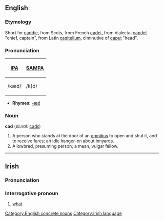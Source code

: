==English==
===Etymology===
Short for [[caddie]], from Scots, from French [[cadet]], from dialectal [[capdet]] "chief, captain", from Latin [[capitellum]], diminutive of [[caput]] "head".  

===Pronunciation===
{| border=1 cellpadding=5
! [[w:International Phonetic Alphabet|IPA]] !! [[w:SAMPA|SAMPA]]
|-
| /kæd/ || /k{d/
|}

*'''Rhymes:''' [[Rhymes:English:-æd|-æd]]

===Noun===
'''cad''' (''plural:'' [[cads]])
# A person who stands at the door of an [[omnibus]] to open and shut it, and to receive fares; an idle hanger-on about innyards.
# A lowbred, presuming person; a mean, vulgar fellow.

[[Category:English concrete nouns]]
----
==Irish==
===Pronunciation===
{{IPA|[kad]}}
===Interrogative pronoun===
#[[what]]

[[Category:Irish language]]